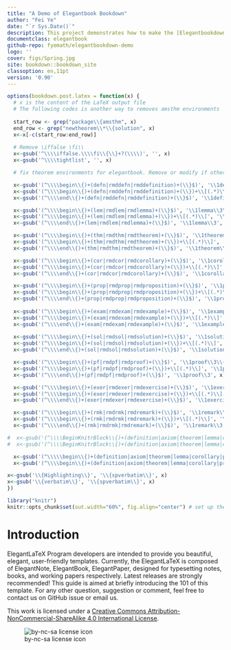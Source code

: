 ```yaml
--- 
title: "A Demo of Elegantbook Bookdown"
author: "Fei Ye"
date: "`r Sys.Date()`"
description: This project demonstrates how to make the [Elegantbookdown](https://github.com/XiangyunHuang/ElegantBookdown) template created by [Xiangyun Huang](https://github.com/XiangyunHuang) work for theorem environments.
documentclass: elegantbook
github-repo: fyemath/elegantbookdown-demo
logo: ''
cover: figs/Spring.jpg
site: bookdown::bookdown_site
classoption: en,11pt
version: '0.90'
---
```



```r

options(bookdown.post.latex = function(x) {
  # x is the content of the LaTeX output file  
  # The following codes is another way to removes amsthm environments
  
  start_row <- grep("package\\{amsthm", x)
  end_row <- grep("newtheorem\\*\\{solution", x)
  x<-x[-c(start_row:end_row)]
  
  # Remove \iffalse \fi\\
  x<-gsub('^\\\\iffalse.\\\\fi\\{\\}+?(\\\\)', '', x)
  x<-gsub('^\\\\tightlist', '', x)

  # fix theorem environments for elegantbook. Remove or modify if other book classes are using!!!

  x<-gsub('(^\\\\begin\\{)+(defn|rmddefn|rmddefinition)+(\\}$)', '\\1definition\\3\\{\\}\\{\\}', x)
  x<-gsub('(^\\\\begin\\{)+(defn|rmddefn|rmddefinition)+(\\})+\\[(.*)\\]', '\\1definition\\3\\{\\4\\}\\{\\}', x)
  x<-gsub('(^\\\\end\\{)+(defn|rmddefn|rmddefinition)+(\\}$)', '\\1definition\\3', x)

  x<-gsub('(^\\\\begin\\{)+(lem|rmdlem|rmdlemma)+(\\}$)', '\\1lemma\\3\\{\\}\\{\\}', x)
  x<-gsub('(^\\\\begin\\{)+(lem|rmdlem|rmdlemma)+(\\})+\\[(.*)\\]', '\\1lemma\\3\\{\\4\\}\\{\\}', x)
  x<-gsub('(^\\\\end\\{)+(lem|rmdlem|rmdlemma)+(\\}$)', '\\1lemma\\3', x)

  x<-gsub('(^\\\\begin\\{)+(thm|rmdthm|rmdtheorem)+(\\}$)', '\\1theorem\\3\\{\\}\\{\\}', x)
  x<-gsub('(^\\\\begin\\{)+(thm|rmdthm|rmdtheorem)+(\\})+\\[(.*)\\]', '\\1theorem\\3\\{\\4\\}\\{\\}', x)
  x<-gsub('(^\\\\end\\{)+(thm|rmdthm|rmdtheorem)+(\\}$)', '\\1theorem\\3', x)

  x<-gsub('(^\\\\begin\\{)+(cor|rmdcor|rmdcorollary)+(\\}$)', '\\1corollary\\3\\{\\}\\{\\}', x)
  x<-gsub('(^\\\\begin\\{)+(cor|rmdcor|rmdcorollary)+(\\})+\\[(.*)\\]', '\\1corollary\\3\\{\\4\\}\\{\\}', x)
  x<-gsub('(^\\\\end\\{)+(cor|rmdcor|rmdcorollary)+(\\}$)', '\\1corollary\\3', x)

  x<-gsub('(^\\\\begin\\{)+(prop|rmdprop|rmdproposition)+(\\}$)', '\\1proposition\\3\\{\\}\\{\\}', x)
  x<-gsub('(^\\\\begin\\{)+(prop|rmdprop|rmdproposition)+(\\})+\\[(.*)\\]', '\\1proposition\\3\\{\\4\\}\\{\\}', x)
  x<-gsub('(^\\\\end\\{)+(prop|rmdprop|rmdproposition)+(\\}$)', '\\1proposition\\3', x)
  
  x<-gsub('(^\\\\begin\\{)+(exam|rmdexam|rmdexample)+(\\}$)', '\\1example\\3\\{\\}\\{\\}', x)
  x<-gsub('(^\\\\begin\\{)+(exam|rmdexam|rmdexample)+(\\})+\\[(.*)\\]', '\\1example\\3\\{\\4\\}\\{\\}', x)
  x<-gsub('(^\\\\end\\{)+(exam|rmdexam|rmdexample)+(\\}$)', '\\1example\\3', x)
  
  x<-gsub('(^\\\\begin\\{)+(sol|rmdsol|rmdsolution)+(\\}$)', '\\1solution\\3\\{\\}\\{\\}', x)
  x<-gsub('(^\\\\begin\\{)+(sol|rmdsol|rmdsolution)+(\\})+\\[(.*)\\]', '\\1solution\\3\\{\\4\\}\\{\\}', x)
  x<-gsub('(^\\\\end\\{)+(sol|rmdsol|rmdsolution)+(\\}$)', '\\1solution\\3', x)

  x<-gsub('(^\\\\begin\\{)+(pf|rmdpf|rmdproof)+(\\}$)', '\\1proof\\3\\{\\}\\{\\}', x)
  x<-gsub('(^\\\\begin\\{)+(pf|rmdpf|rmdproof)+(\\})+\\[(.*)\\]', '\\1proof\\3\\{\\4\\}\\{\\}', x)
  x<-gsub('(^\\\\end\\{)+(pf|rmdpf|rmdproof)+(\\}$)', '\\1proof\\3', x)

  x<-gsub('(^\\\\begin\\{)+(exer|rmdexer|rmdexercise)+(\\}$)', '\\1exercise\\3\\{\\}\\{\\}', x)
  x<-gsub('(^\\\\begin\\{)+(exer|rmdexer|rmdexercise)+(\\})+\\[(.*)\\]', '\\1exercise\\3\\{\\4\\}\\{\\}', x)
  x<-gsub('(^\\\\end\\{)+(exer|rmdexer|rmdexercise)+(\\}$)', '\\1exercise\\3', x)

  x<-gsub('(^\\\\begin\\{)+(rmk|rmdrmk|rmdremark)+(\\}$)', '\\1remark\\3\\{\\}\\{\\}', x)
  x<-gsub('(^\\\\begin\\{)+(rmk|rmdrmk|rmdremark)+(\\})+\\[(.*)\\]', '\\1remark\\3\\{\\4\\}\\{\\}', x)
  x<-gsub('(^\\\\end\\{)+(rmk|rmdrmk|rmdremark)+(\\}$)', '\\1remark\\3', x)

#  x<-gsub('(^\\\\BeginKnitrBlock\\{)+(definition|axiom|theorem|lemma|corollary|proposition|postulate)+(\\}$)', '\\1\\2\\3\\{\\}\\{\\}', x)
#  x<-gsub('(^\\\\BeginKnitrBlock\\{)+(definition|axiom|theorem|lemma|corollary|proposition|postulate)+(\\})+\\[(.*)\\]', '\\1\\2\\3\\{\\4\\}\\{\\}', x)

  x<-gsub('(^\\\\\begin\\{)+(definition|axiom|theorem|lemma|corollary|proposition|postulate)+(\\}$)', '\\1\\2\\3\\{\\}\\{\\}', x)
  x<-gsub('(^\\\\begin\\{)+(definition|axiom|theorem|lemma|corollary|proposition|postulate)+(\\})+(.*)', '\\1\\2\\3\\{\\4\\}\\{\\}', x)

x<-gsub('\\{Highlighting\\}', '\\{spverbatim\\}', x)
x<-gsub('\\{verbatim\\}', '\\{spverbatim\\}', x)
})
```

```r
library("knitr")
knitr::opts_chunk$set(out.width="60%", fig.align="center") # set up the width of figures and centering figures for html.
```

\mainmatter

\hypersetup{pageanchor=true}

\renewcommand{\baselinestretch}{1.05}\normalsize

\captionsetup[figure]{labelformat=empty}
\captionsetup[subfigure]{labelformat=empty}

# Introduction {-}

ElegantLaTeX Program developers are intended to provide you beautiful, elegant, user-friendly templates. Currently, the ElegantLaTeX is composed of ElegantNote, ElegantBook, ElegantPaper, designed for typesetting notes, books, and working papers respectively. Latest releases are strongly recommended! This guide is aimed at briefly introducing the 101 of this template. For any other question, suggestion or comment, feel free to contact us on GitHub issue or email us.

This work is licensed under a [Creative Commons Attribution-NonCommercial-ShareAlike 4.0 International License](https://creativecommons.org/licenses/by-nc-sa/4.0/).

![by-nc-sa license icon](figs/by-nc-sa.png)
